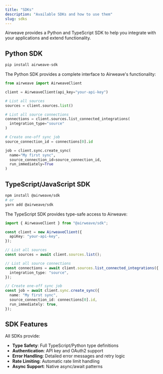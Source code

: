 ```yaml
---
title: "SDKs"
description: "Available SDKs and how to use them"
slug: sdks
---
```


Airweave provides a Python and TypeScript SDK to help you integrate with your applications and extend functionality.


## Python SDK

```bash
pip install airweave-sdk
```

The Python SDK provides a complete interface to Airweave's functionality:

```python
from airweave import AirweaveClient

client = AirweaveClient(api_key="your-api-key")

# List all sources
sources = client.sources.list()

# List all source connections
connections = client.sources.list_connected_integrations(
  integration_type="source"
)

# Create one-off sync job
source_connection_id = connections[0].id

job = client.sync.create_sync(
  name="My first sync",
  source_connection_id=source_connection_id,
  run_immediately=True
)
```

## TypeScript/JavaScript SDK

```bash
npm install @airweave/sdk
# or
yarn add @airweave/sdk
```

The TypeScript SDK provides type-safe access to Airweave:

```typescript
import { AirweaveClient } from "@airweave/sdk";

const client = new AirweaveClient({
  apiKey: "your-api-key",
});

// List all sources
const sources = await client.sources.list();

// List all source connections
const connections = await client.sources.list_connected_integrations({
  integration_type: "source",
});

// Create one-off sync job
const job = await client.sync.create_sync({
  name: "My first sync",
  source_connection_id: connections[0].id,
  run_immediately: true,
});
```


## SDK Features

All SDKs provide:

- **Type Safety**: Full TypeScript/Python type definitions
- **Authentication**: API key and OAuth2 support
- **Error Handling**: Detailed error messages and retry logic
- **Rate Limiting**: Automatic rate limit handling
- **Async Support**: Native async/await patterns
